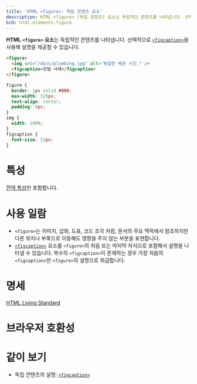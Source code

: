 ```yaml
---
title: 'HTML <figure>: 독립 콘텐츠 요소'
description: HTML <figure> (독립 콘텐츠) 요소는 독립적인 콘텐츠를 나타냅니다. 선택적으로 <figcaption>을 사용해 설명을 제공할 수 있습니다.
bcd: html.elements.figure
---
```


**HTML `<figure>` 요소**는 독립적인 콘텐츠를 나타냅니다. 선택적으로 [`<figcaption>`](./figcaption)을 사용해 설명을 제공할 수 있습니다.

<HTMLDemo height={260}>

```html
<figure>
  <img src="/docs/plumbing.jpg" alt="복잡한 배관 사진." />
  <figcaption>모범 사례</figcaption>
</figure>
```

```css
figure {
  border: 1px solid #000;
  max-width: 320px;
  text-align: center;
  padding: 8px;
}
img {
  width: 100%;
}
figcaption {
  font-size: 12px;
}
```

</HTMLDemo>

# 특성

[전역 특성](/docs/Web/HTML/Global_attributes)만 포함합니다.

# 사용 일람

- `<figure>`는 이미지, 삽화, 도표, 코드 조각 처럼, 문서의 주요 맥락에서 참조하지만 다른 위치나 부록으로 이동해도 영향을 주지 않는 부분을 표현합니다.
- [`<figcaption>`](./figcaption) 요소를 `<figure>`의 처음 또는 마지막 자식으로 포함해서 설명을 나타낼 수 있습니다. 복수의 `<figcaption>`이 존재하는 경우 가장 처음의 `<figcaption>`만 `<figure>`의 설명으로 취급합니다.

# 명세

[HTML Living Standard](https://html.spec.whatwg.org/multipage/semantics.html#the-figure-element)

# 브라우저 호환성

<BrowserCompat data={props.bcd} />

# 같이 보기

- 독립 콘텐츠의 설명: [`<figcaption>`](./figcaption)
